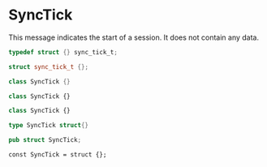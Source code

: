 # SyncTick

This message indicates the start of a session. It does not contain any data.

<!-- @dem-gen-begin:SyncTick -->

<Tabs groupId="lang">
<TabItem value="c" label="C">

```c
typedef struct {} sync_tick_t;
```

</TabItem>
<TabItem value="cpp" label="C++">

```cpp
struct sync_tick_t {};
```

</TabItem>
<TabItem value="csharp" label="C#">

```csharp
class SyncTick {}
```

</TabItem>
<TabItem value="js" label="JS">

```js
class SyncTick {}
```

</TabItem>
<TabItem value="ts" label="TS">

```ts
class SyncTick {}
```

</TabItem>
<TabItem value="go" label="Go">

```go
type SyncTick struct{}
```

</TabItem>
<TabItem value="rust" label="Rust">

```rust
pub struct SyncTick;
```

</TabItem>
<TabItem value="zig" label="Zig">

```zig
const SyncTick = struct {};
```

</TabItem>
</Tabs>

<!-- @dem-gen-end:SyncTick -->
